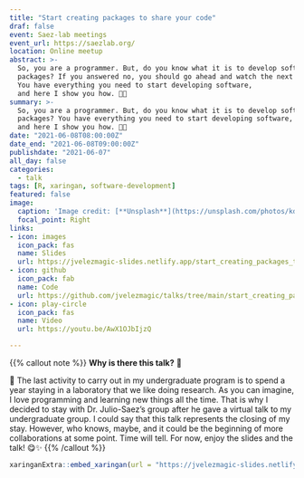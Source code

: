 ```yaml
---
title: "Start creating packages to share your code"
draf: false
event: Saez-lab meetings
event_url: https://saezlab.org/
location: Online meetup
abstract: >-
  So, you are a programmer. But, do you know what it is to develop software
  packages? If you answered no, you should go ahead and watch the next talk.
  You have everything you need to start developing software,
  and here I show you how. 🤯🎯
summary: >-
  So, you are a programmer. But, do you know what it is to develop software
  packages? You have everything you need to start developing software,
  and here I show you how. 🤯🎯
date: "2021-06-08T08:00:00Z"
date_end: "2021-06-08T09:00:00Z"
publishdate: "2021-06-07"
all_day: false
categories:
  - talk
tags: [R, xaringan, software-development]
featured: false
image:
  caption: 'Image credit: [**Unsplash**](https://unsplash.com/photos/kdHOdg1Bi3U)'
  focal_point: Right
links:
- icon: images
  icon_pack: fas
  name: Slides
  url: https://jvelezmagic-slides.netlify.app/start_creating_packages_to_share_your_code/#1
- icon: github
  icon_pack: fab
  name: Code
  url: https://github.com/jvelezmagic/talks/tree/main/start_creating_packages_to_share_your_code
- icon: play-circle
  icon_pack: fas
  name: Video
  url: https://youtu.be/AwX1OJbIjzQ

---
```


{{% callout note %}}
**Why is there this talk?** 🤔  

🐾 The last activity to carry out in my undergraduate program is to spend a year
staying in a laboratory that we like doing research. As you can imagine, I love
programming and learning new things all the time. That is why I decided to stay
with Dr. Julio-Saez's group after he gave a virtual talk to my undergraduate
group. I could say that this talk represents the closing of my stay. However,
who knows, maybe, and it could be the beginning of more collaborations at
some point. Time will tell. For now, enjoy the slides and the talk! 😋✨
{{% /callout %}}


```r
xaringanExtra::embed_xaringan(url = "https://jvelezmagic-slides.netlify.app/start_creating_packages_to_share_your_code/#1")
```
